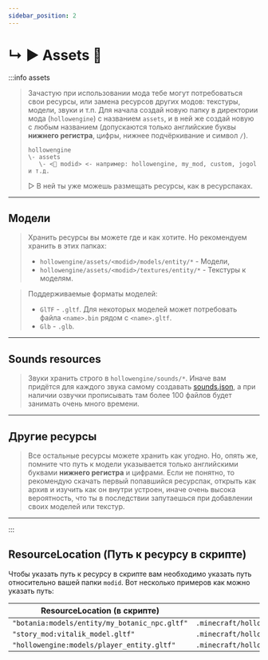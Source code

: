 ```yaml
---
sidebar_position: 2
---
```


# ↳ ▶ Assets 📁

:::info assets
> Зачастую при использовании мода тебе могут потребоваться свои ресурсы, или замена ресурсов других модов: текстуры, модели, звуки и т.п.
> Для начала создай новую папку в директории мода (`hollowengine`) с названием `assets`, и в ней же создай новую с любым названием (допускаются только английские буквы **нижнего регистра**, цифры, нижнее подчёркивание и символ `/`).
> ```
> hollowengine
> \- assets
>    \- <📁 modid> <- например: hollowengine, my_mod, custom, jogol и т.д.
> ```
> ▷ В ней ты уже можешь размещать ресурсы, как в ресурспаках.

---

## Модели

> Хранить ресурсы вы можете где и как хотите. Но рекомендуем хранить в этих папках:
> - `hollowengine/assets/<modid>/models/entity/*` - Модели,
> - `hollowengine/assets/<modid>/textures/entity/*` - Текстуры к моделям.

> Поддерживаемые форматы моделей:  
> - `GlTF` - `.gltf`. Для некоторых моделей может потребовать файла `<name>.bin` рядом с `<name>.gltf`.  
> - `Glb` - `.glb`.

---

## Sounds resources

> Звуки хранить строго в `hollowengine/sounds/*`. Иначе вам придётся для каждого звука самому создавать [sounds.json](https://minecraft.fandom.com/ru/wiki/Sounds.json), а при наличии озвучки прописывать там более 100 файлов будет занимать очень много времени.

---

## Другие ресурсы

> Все остальные ресурсы можете хранить как угодно. Но, опять же, помните что путь к модели указывается только английскими буквами **нижнего регистра** и цифрами. Если не понятно, то рекомендую скачать первый попавшийся ресурспак, открыть как архив и изучить как он внутри устроен, иначе очень высока вероятность, что ты в последствии запутаешься при добавлении своих моделей или текстур.

---
:::

## ResourceLocation (Путь к ресурсу в скрипте)

Чтобы указать путь к ресурсу в скрипте вам необходимо указать путь относительно вашей папки `modid`. Вот несколько примеров как можно указать путь:

| ResourceLocation (в скрипте) | Путь к ресурсу (в проводнике) |
| --- | --- |
| `"botania:models/entity/my_botanic_npc.gltf"` | `.minecraft/hollowengine/assets/botania/models/entity/my_botanic_npc.gltf` |
| `"story_mod:vitalik_model.gltf"` | `.minecraft/hollowengine/assets/story_mod/vitalik_model.gltf` |
| `"hollowengine:models/player_entity.gltf"` | `.minecraft/hollowengine/assets/hollowengine/models/player_entity.gltf` |